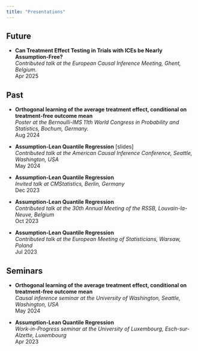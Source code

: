 ```yaml
---
title: "Presentations"
---
```


## Future

-   **Can Treatment Effect Testing in Trials with ICEs be Nearly Assumption-Free?**\
    *Contributed talk at the [European Causal Inference Meeting](https://www.eurocim.org/){style="text-decoration: none"}, Ghent, Belgium.\
    *Apr 2025

## Past

-   **Orthogonal learning of the average treatment effect, conditional on treatment-free outcome mean**\
    *Poster at the [Bernoulli-IMS 11th World Congress in Probability and Statistics](https://www.bernoulli-ims-worldcongress2024.org/){style="text-decoration: none"}, Bochum, Germany.\
    *Aug 2024

-   **Assumption-Lean Quantile Regression** \[[slides](ACIC24_GB_ho.pdf){style="text-decoration: none"}\]**\
    ***Contributed talk at the [American Causal Inference Conference](https://sci-info.org/annual-meeting/){style="text-decoration: none"}, Seattle, Washington, USA\
    *May 2024

-   **Assumption-Lean Quantile Regression\
    ***Invited talk at [CMStatistics](https://www.cmstatistics.org/CMStatistics2023/){style="text-decoration: none"}, Berlin, Germany\
    *Dec 2023

-   **Assumption-Lean Quantile Regression\
    ***Contributed talk at the [30th Annual Meeting of the RSSB](https://uclouvain.be/en/research-institutes/lidam/isba/rssb2023.html){style="text-decoration: none"}, Louvain-la-Neuve, Belgium\
    *Oct 2023

-   **Assumption-Lean Quantile Regression\
    ***Contributed talk at the [European Meeting of Statisticians](https://ems2023.org/){style="text-decoration: none"}, Warsaw, Poland\
    *Jul 2023

## Seminars

-   **Orthogonal learning of the average treatment effect, conditional on treatment-free outcome mean**\
    *Causal inference seminar at the University of Washington, Seattle, Washington, USA\
    *May 2024

-   **Assumption-Lean Quantile Regression\
    ***Work-in-Progress seminar at the University of Luxembourg, Esch-sur-Alzette, Luxembourg\
    *Apr 2023
